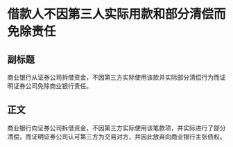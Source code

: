 # 借款人不因第三人实际用款和部分清偿而免除责任
## 副标题
商业银行从证券公司拆借资金，不因第三方实际使用该款并实际部分清偿行为而证明证券公司免除商业银行责任。
## 正文
商业银行向证券公司拆借资金，不因第三方实际使用该笔款项，并实际进行了部分清偿，而证明证券公司认可第三方为交易对方，并因此放弃向商业银行主张债权。